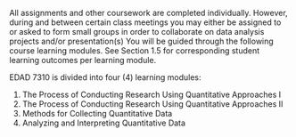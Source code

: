 All assignments and other coursework are completed individually. However, during and between certain class meetings you may either be assigned to or asked to form small groups in order to collaborate on data analysis projects and/or presentation(s) You will be guided through the following course learning modules. See Section 1.5 for corresponding student learning outcomes per learning module.

\subsubsection{Learning Modules}

EDAD 7310 is divided into four (4) learning modules:

1. The Process of Conducting Research Using Quantitative Approaches I
2. The Process of Conducting Research Using Quantitative Approaches II
3. Methods for Collecting Quantitative Data
4. Analyzing and Interpreting Quantitative Data